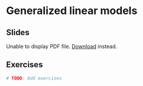 # Generalized linear models

## Slides

```{=html}
<object data="slides/03_glm/03_glm.pdf" type="application/pdf" width="100%" height="500px">
  <p>
    Unable to display PDF file. <a href="slides/03_glm/03_glm.pdf">Download</a> instead.
  </p>
</object>
```

## Exercises

```r
# TODO: Add exercises
```

